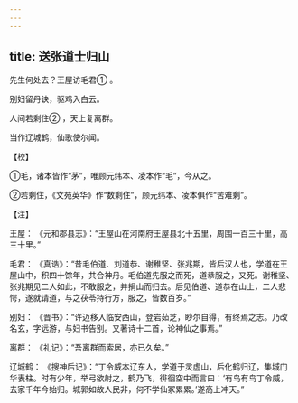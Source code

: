 ```yaml
---
---
---
```

title: 送张道士归山
---




先生何处去？王屋访毛君① 。

别妇留丹诀，驱鸡入白云。

人间若剩住② ，天上复离群。

当作辽城鹤，仙歌使尔闻。

【校】

①毛，诸本皆作“茅”，唯顾元纬本、凌本作“毛”，今从之。

②若剩住，《文苑英华》作“数剩住”，顾元纬本、凌本俱作“苦难剩”。

【注】

王屋： 《元和郡县志》：“王屋山在河南府王屋县北十五里，周围一百三十里，高三十里。”

毛君： 《真诰》：“昔毛伯道、刘道恭、谢稚坚、张兆期，皆后汉人也，学道在王屋山中，积四十馀年，共合神丹。毛伯道先服之而死，道恭服之，又死。谢稚坚、张兆期见二人如此，不敢服之，并捐山而归去。后见伯道、道恭在山上，二人悲愕，遂就请道，与之茯苓持行方，服之，皆数百岁。”

别妇： 《晋书》：“许迈移入临安西山，登岩茹芝，眇尔自得，有终焉之志。乃改名玄，字远游，与妇书告别。又著诗十二首，论神仙之事焉。”

离群： 《礼记》：“吾离群而索居，亦已久矣。”

辽城鹤： 《搜神后记》：“丁令威本辽东人，学道于灵虚山，后化鹤归辽，集城门华表柱。时有少年，举弓欲射之，鹤乃飞，徘徊空中而言曰：‘有鸟有鸟丁令威，去家千年今始归。城郭如故人民非，何不学仙冢累累。’遂高上冲天。”